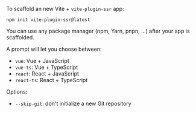 To scaffold an new Vite + `vite-plugin-ssr` app:

```shell
npm init vite-plugin-ssr@latest
```

You can use any package manager (npm, Yarn, pnpn, ...) after your app is scaffolded.

A prompt will let you choose between:
 - `vue`: Vue + JavaScript
 - `vue-ts`: Vue + TypeScript
 - `react`: React + JavaScript
 - `react-ts`: React + TypeScript

Options:
 - `--skip-git`: don't initialize a new Git repository
